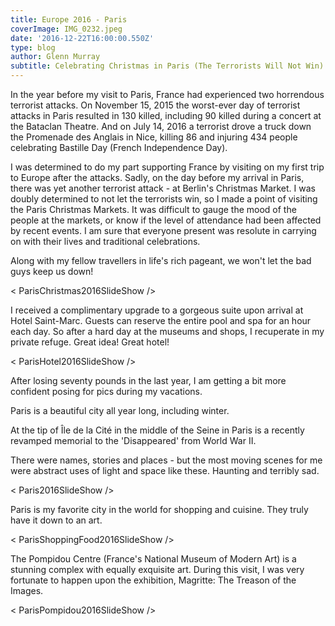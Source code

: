 ---
title: Europe 2016 - Paris
coverImage: IMG_0232.jpeg
date: '2016-12-22T16:00:00.550Z'
type: blog
author: Glenn Murray
subtitle: Celebrating Christmas in Paris (The Terrorists Will Not Win)
---


In the year before my visit to Paris, France had experienced two horrendous terrorist attacks. On November 15, 2015 the worst-ever day of terrorist attacks in Paris resulted in 130 killed, including 90 killed during a concert at the Bataclan Theatre. And on July 14, 2016 a terrorist drove a truck down the Promenade des Anglais in Nice, killing 86 and injuring 434 people celebrating Bastille Day (French Independence Day). 

I was determined to do my part supporting France by visiting on my first trip to Europe after the attacks. Sadly, on the day before my arrival in Paris, there was yet another terrorist attack - at Berlin's Christmas Market. I was doubly determined to not let the terrorists win, so I made a point of visiting the Paris Christmas Markets. It was difficult to gauge the mood of the people at the markets, or know if the level of attendance had been affected by recent events. I am sure that everyone present was resolute in carrying on with their lives and traditional celebrations.

Along with my fellow travellers in life's rich pageant, we won't let the bad guys keep us down!

< ParisChristmas2016SlideShow />

I received a complimentary upgrade to a gorgeous suite upon arrival at Hotel Saint-Marc. Guests can reserve the entire pool and spa for an hour each day. So after a hard day at the museums and shops, I recuperate in my private refuge. Great idea! Great hotel!

< ParisHotel2016SlideShow />

After losing seventy pounds in the last year, I am getting a bit more confident posing for pics during my vacations.

Paris is a beautiful city all year long, including winter.

At the tip of Île de la Cité in the middle of the Seine in Paris is a recently revamped memorial to the 'Disappeared' from World War II.

There were names, stories and places - but the most moving scenes for me were abstract uses of light and space like these. Haunting and terribly sad.

< Paris2016SlideShow />

Paris is my favorite city in the world for shopping and cuisine. They truly have it down to an art.

< ParisShoppingFood2016SlideShow />

The Pompidou Centre (France's National Museum of Modern Art) is a stunning complex with equally exquisite art. During this visit, I was very fortunate to happen upon the exhibition, Magritte: The Treason of the Images.

< ParisPompidou2016SlideShow />
